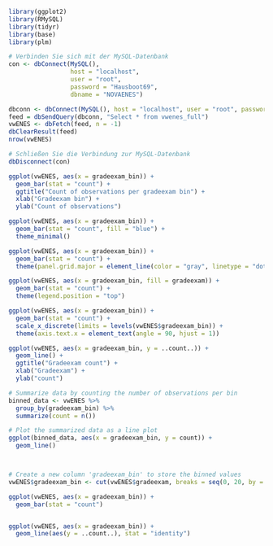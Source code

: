 

```r

library(ggplot2)
library(RMySQL)
library(tidyr)
library(base)
library(plm)
```


```r
# Verbinden Sie sich mit der MySQL-Datenbank
con <- dbConnect(MySQL(),
                 host = "localhost",
                 user = "root",
                 password = "Hausboot69",
                 dbname = "NOVAENES")

dbconn <- dbConnect(MySQL(), host = "localhost", user = "root", password = "Hausboot69", dbname = "NOVAENES");
feed = dbSendQuery(dbconn, "Select * from vwenes_full")
vwENES <- dbFetch(feed, n = -1)
dbClearResult(feed)
nrow(vwENES)

# Schließen Sie die Verbindung zur MySQL-Datenbank
dbDisconnect(con)
```
```r
ggplot(vwENES, aes(x = gradeexam_bin)) +
  geom_bar(stat = "count") +
  ggtitle("Count of observations per gradeexam bin") +
  xlab("Gradeexam bin") +
  ylab("Count of observations")

ggplot(vwENES, aes(x = gradeexam_bin)) +
  geom_bar(stat = "count", fill = "blue") +
  theme_minimal()

ggplot(vwENES, aes(x = gradeexam_bin)) +
  geom_bar(stat = "count") +
  theme(panel.grid.major = element_line(color = "gray", linetype = "dotted"))

ggplot(vwENES, aes(x = gradeexam_bin, fill = gradeexam)) +
  geom_bar(stat = "count") +
  theme(legend.position = "top")

ggplot(vwENES, aes(x = gradeexam_bin)) +
  geom_bar(stat = "count") +
  scale_x_discrete(limits = levels(vwENES$gradeexam_bin)) +
  theme(axis.text.x = element_text(angle = 90, hjust = 1))

ggplot(vwENES, aes(x = gradeexam_bin, y = ..count..)) +
  geom_line() +
  ggtitle("Gradeexam count") +
  xlab("Gradeexam") +
  ylab("count")

# Summarize data by counting the number of observations per bin
binned_data <- vwENES %>% 
  group_by(gradeexam_bin) %>% 
  summarize(count = n())

# Plot the summarized data as a line plot
ggplot(binned_data, aes(x = gradeexam_bin, y = count)) +
  geom_line()




```

```r
# Create a new column 'gradeexam_bin' to store the binned values
vwENES$gradeexam_bin <- cut(vwENES$gradeexam, breaks = seq(0, 20, by = 0.1))

ggplot(vwENES, aes(x = gradeexam_bin)) +
  geom_bar(stat = "count")



```
```r
ggplot(vwENES, aes(x = gradeexam_bin)) +
  geom_line(aes(y = ..count..), stat = "identity")

```

